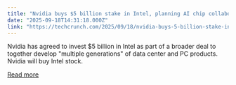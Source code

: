 ```yaml
---
title: "Nvidia buys $5 billion stake in Intel, planning AI chip collaboration"
date: "2025-09-18T14:31:18.000Z"
link: "https://techcrunch.com/2025/09/18/nvidia-buys-5-billion-stake-in-intel-planning-ai-chip-collaboration/"
---
```


Nvidia has agreed to invest $5 billion in Intel as part of a broader deal to together develop "multiple generations" of data center and PC products. Nvidia will buy Intel stock. 

[Read more](https://techcrunch.com/2025/09/18/nvidia-buys-5-billion-stake-in-intel-planning-ai-chip-collaboration/)
